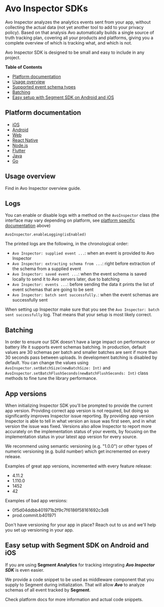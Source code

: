 
# Avo Inspector SDKs

Avo Inspector analyzes the analytics events sent from your app, without collecting the actual data (not yet another tool to add to your privacy policy). Based on that analysis Avo automatically builds a single source of truth tracking plan, covering all your products and platforms, giving you a complete overview of which is tracking what, and which is not.

Avo Inspector SDK is designed to be small and easy to include in any project.

**Table of Contents**

- [Platform documentation](#platform-docs)
- [Usage overview](#standalone-usage)
- [Supported event schema types](#supported-types)
- [Batching](#batching)
- [Easy setup with Segment SDK on Android and iOS](#segment-middleware)
  

## Platform documentation

- [iOS](/implementation/inspector/sdk/ios)
- [Android](/implementation/inspector/sdk/android)
- [Web](/implementation/inspector/sdk/web)
- [React Native](/implementation/inspector/sdk/react-native)
- [Node.js](/implementation/inspector/sdk/node)
- [Flutter](/implementation/inspector/sdk/dart)
- [Java](/implementation/inspector/sdk/java)
- [Go](/implementation/inspector/sdk/go)

## Usage overview

Find in <Link passHref href="/implementation/avo-inspector-overview">Avo Inspector overview</Link> guide.

## Logs

You can enable or disable logs with a method on the `AvoInspector` class (the interface may vary depending on platform, see <a href="#platform-docs">platform specific documentation</a> above)

`AvoInspector.enableLogging(isEnabled)`

The printed logs are the following, in the chronological order:

- `Avo Inspector: supplied event ...`: when an event is provided to Avo Inspector
- `Avo Inspector: extracting schema from ...`: right before extraction of the schema from a supplied event
- `Avo Inspector: saved event ...`: when the event schema is saved locally to send it to Avo servers later, due to batching
- `Avo Inspector: events ...`: before sending the data it prints the list of event schemas that are going to be sent 
- `Avo Inspector: batch sent successfully.`: when the event schemas are successfully sent

<Callout type="info">When setting up Inspector make sure that you see the `Avo Inspector: batch sent successfully` log. That means that your setup is most likely correct.</Callout>

## Batching

In order to ensure our SDK doesn't have a large impact on performance or battery life it supports event schemas batching. In production, default values are 30 schemas per batch and smaller batches are sent if more than 30 seconds pass between uploads.
In development batching is disabled by default.
You can change the values using `AvoInspector.setBatchSize(newBatchSize: Int)` and `AvoInspector.setBatchFlushSeconds(newBatchFlushSeconds: Int)` class methods to fine tune the library performance.

## App versions

When initializing Inspector SDK you'll be prompted to provide the current app version. Providing correct app version is not required, but doing so significantly improves Inspector issue reporting. By providing app version Inspector is able to tell in what version an issue was first seen, and in what version the issue was fixed. Versions also allow Inspector to report more accurately on the implementation status of your events, by focusing on the implementation status in your latest app version for every source.

We recommend using semantic versioning (e.g. "1.0.0") or other types of numeric versioning (e.g. build number) which get incremented on every release.

Examples of great app versions, incremented with every feature release:
- 4.11.2 
- 1.110.0
- 1452
- 42

Examples of bad app versions:
- 0f5d04ddbb401971b2f9c7f6186f58161692c3d8
- prod.commit.b401971

Don't have versioning for your app in place? Reach out to us and we'll help you set up versioning in your app.


## Easy setup with Segment SDK on Android and iOS

If you are using **Segment Analytics** for tracking integrating **_Avo Inspector SDK_** is even easier.

We provide a code snippet to be used as middleware component that you supply to Segment during initialization. That will allow **_Avo_** to analyze schemas of all event tracked by **Segment**.

Check platform docs for more information and actual code snippets.
